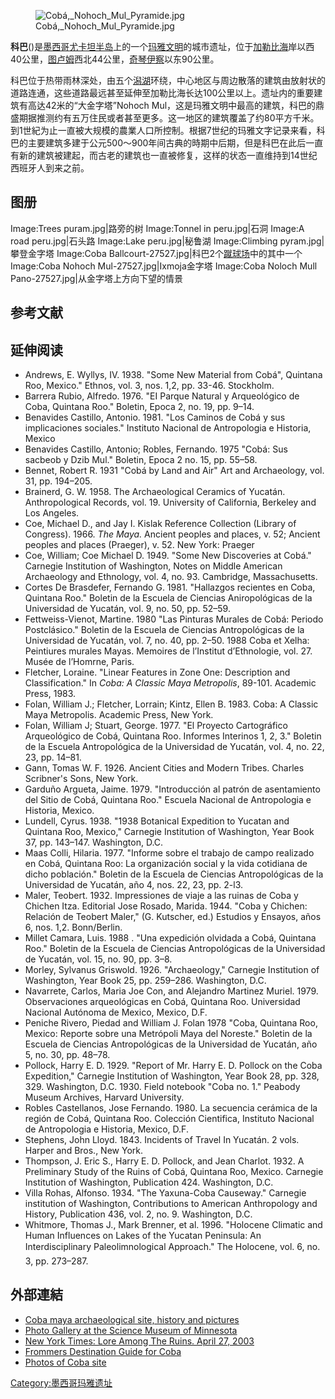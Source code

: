 {{unreferenced|time=2012-2-24}} 
{{Infobox ancient site
| name           = 科巴<br>{{small|Cobá}}
| alternate_name = 
| image          = Coba1.jpg
| image_size     = 
| alt            = 
| caption        = 科巴建筑群
| map            = 
| map_type       = Mesoamerica
| map_alt        = 
| map_caption    = 
| map_size       = 250px
| relief         = 
| coordinates             = {{coord|20|29|41|N|87|44|10|W|display=inline}}
| map_dot_label  = 
| location       = {{MEX}}[[金塔納羅奧州|金塔納羅奧州]]
| region         = [[尤卡坦半岛|尤卡坦半岛]]
| built          = 
| abandoned      = 
| epochs         = 
| cultures       = [[玛雅文明|玛雅文明]]
| event          = 
| excavations    = 
| archaeologists =

| condition      = 遗迹
| architectural_styles = 
| architectural_details =

| notes          =

| designation1            = 
| designation1_offname    = 
| designation1_type       = 
| designation1_criteria   = 
| designation1_date       = 
| delisted1_date          = 
| designation1_partof     = 
| designation1_number     = 
| designation1_free1name  = 
| designation1_free1value = 
| designation1_free2name  = 
| designation1_free2value = 
| designation1_free3name  = 
| designation1_free3value = 
| designation2            = 
| designation2_offname    = 
| designation2_type       = 
| designation2_criteria   = 
| designation2_date       = 
| delisted2_date          = 
| designation2_partof     = 
| designation2_number     = 
| designation2_free1name  = 
| designation2_free1value = 
| designation2_free2name  = 
| designation2_free2value = 
| designation2_free3name  = 
| designation2_free3value = 
}}
[[File:Cobá,_Nohoch_Mul_Pyramide.jpg|right]]

'''科巴'''({{lang-es|Cobá}})是[[墨西哥|墨西哥]][[尤卡坦半岛|尤卡坦半岛]]上的一个[[玛雅文明|玛雅文明]]的城市遗址，位于[[加勒比海|加勒比海]]岸以西40公里，[[图卢姆|图卢姆]]西北44公里，[[奇琴伊察|奇琴伊察]]以东90公里。

科巴位于热带雨林深处，由五个[[潟湖|潟湖]]环绕，中心地区与周边散落的建筑由放射状的道路连通，这些道路最远甚至延伸至加勒比海长达100公里以上。遗址内的重要建筑有高达42米的“大金字塔”Nohoch Mul，这是玛雅文明中最高的建筑，科巴的鼎盛期据推测约有五万住民或者甚至更多。这一地区的建筑覆盖了约80平方千米。到1世紀为止一直被大规模的農業人口所控制。根据7世纪的玛雅文字记录来看，科巴的主要建筑多建于公元500〜900年间古典的時期中后期，但是科巴在此后一直有新的建筑被建起，而古老的建筑也一直被修复，这样的状态一直维持到14世纪西班牙人到来之前。

== 图册 ==
<gallery mode=packed-hover><!-- no need to add more images, that is what Commons is for -->
Image:Trees puram.jpg|路旁的树
Image:Tonnel in peru.jpg|石洞
Image:A road peru.jpg|石头路
Image:Lake peru.jpg|秘鲁湖
Image:Climbing pyram.jpg|攀登金字塔
Image:Coba Ballcourt-27527.jpg|科巴2个[[中美洲蹴球|蹴球场]]中的其中一个
Image:Coba Nohoch Mul-27527.jpg|Ixmoja金字塔
Image:Coba Noloch Mull Pano-27527.jpg|从金字塔上方向下望的情景
</gallery>

==参考文献==
{{Reflist}}

==延伸阅读==
* Andrews, E. Wyllys, IV. 1938. "Some New Material from Cobá", Quintana Roo, Mexico." Ethnos, vol. 3,  nos. 1,2, pp. 33-46. Stockholm.
* Barrera Rubio, Alfredo. 1976. "EI Parque Natural y Arqueológico de Coba, Quintana Roo." Boletin, Epoca 2, no. 19, pp. 9–14. 
* Benavides Castillo, Antonio. 1981. "Los Caminos de Cobá y sus implicaciones sociales." Instituto Nacional de Antropologia e Historia, Mexico     
* Benavides Castillo, Antonio;  Robles, Fernando. 1975 "Cobá: Sus sacbeob y Dzib Mul." Boletin, Epoca 2 no. 15, pp. 55–58. 
* Bennet, Robert R. 1931 "Cobá by Land and Air" Art and Archaeology, vol. 31, pp. 194–205.
* Brainerd, G. W. 1958. The Archaeological Ceramics of Yucatán. Anthropological Records, vol. 19. University of California, Berkeley and Los Angeles. 
* Coe, Michael D., and Jay I. Kislak Reference Collection (Library of Congress). 1966. ''The Maya.'' Ancient peoples and places, v. 52; Ancient peoples and places (Praeger), v. 52. New York: Praeger
* Coe, William; Coe Michael D. 1949. "Some New Discoveries at Cobá." Carnegie Institution of Washington, Notes on Middle American Archaeology and Ethnology, vol. 4, no. 93. Cambridge, Massachusetts. 
* Cortes De Brasdefer, Fernando G. 1981. "Hallazgos recientes en Coba, Quintana Roo." Boletin de la Escuela de Ciencias Aniropológicas de la Universidad de Yucatán, vol. 9, no. 50, pp. 52–59. 
* Fettweiss-Vienot, Martine. 1980 "Las Pinturas Murales de Cobá: Periodo Postclásico." Boletin de la Escuela de Ciencias Antropológicas de la Universidad de Yucatán, vol. 7, no. 40, pp. 2–50. 1988 Coba et Xelha: Peintiures murales Mayas. Memoires de l’Institut  d’Ethnologie, vol. 27. Musée de l’Homrne, Paris. 
* Fletcher, Loraine. "Linear Features in Zone One: Description and Classification." In ''Coba: A Classic Maya Metropolis'', 89-101. Academic Press, 1983.
* Folan, William J.; Fletcher, Lorrain; Kintz, Ellen B. 1983. Coba: A Classic Maya Metropolis. Academic Press, New York.
* Folan, William J; Stuart, George. 1977. "El Proyecto Cartográfico Arqueológico de Cobá, Quintana Roo. Informes Interinos 1, 2, 3." Boletin de la Escuela Antropológica de la Universidad de Yucatán, vol. 4, no. 22, 23, pp. 14–81. 
* Gann, Tomas W. F. 1926. Ancient Cities and Modern Tribes. Charles Scribner's Sons, New York. 
* Garduño Argueta, Jaime. 1979. "Introducción al patrón de asentamiento del Sitio de Cobá, Quintana Roo."  Escuela Nacional de Antropologia e Historia, Mexico. 
* Lundell, Cyrus. 1938. "1938 Botanical Expedition to Yucatan and Quintana Roo, Mexico," Carnegie Institution of Washington, Year Book 37, pp. 143–147. Washington, D.C. 
* Maas Colli, Hilaria. 1977. "Informe sobre el trabajo de campo realizado en Cobá, Quintana Roo: La organización social y la vida cotidiana de dicho población." Boletin de la Escuela de Ciencias Antropológicas de la Universidad de Yucatán, año 4, nos. 22, 23, pp. 2-l3. 
* Maler, Teobert. 1932. Impressiones de viaje a las ruinas de Coba y Chichen Itza. Editorial Jose Rosado, Marida. 1944. "Coba y Chichen: Relación de Teobert Maler," (G. Kutscher, ed.) Estudios y Ensayos, años 6, nos. 1,2. Bonn/Berlin. 
* Millet Camara, Luis. 1988 . "Una expedición olvidada a Cobá, Quintana Roo." Boletin de la Escuela de Ciencias Antropológicas de la Universidad de Yucatán, vol. 15, no. 90, pp. 3–8.
* Morley, Sylvanus Griswold. 1926. "Archaeology," Carnegie Institution of Washington, Year Book 25, pp. 259–286. Washington, D.C. 
* Navarrete, Carlos, Maria Joe Con, and Alejandro Martinez Muriel. 1979. Observaciones arqueológicas en Cobá, Quintana Roo. Universidad Nacional Autónoma de Mexico, Mexico, D.F.     
* Peniche Rivero, Piedad and William J. Folan 1978 "Coba, Quintana Roo, Mexico: Reporte sobre una Metrópoli Maya del Noreste." Boletin de la Escuela de Ciencias Antropológicas de la Universidad de Yucatán, año 5, no. 30, pp. 48–78. 
* Pollock, Harry E. D. 1929. "Report of Mr. Harry E. D. Pollock on the Coba Expedition," Carnegie Institution of Washington, Year Book 28, pp. 328, 329. Washington, D.C. 1930. Field notebook "Coba no. 1." Peabody Museum Archives, Harvard University. 
* Robles Castellanos, Jose Fernando. 1980. La secuencia cerámica de la región de Cobá, Quintana Roo. Colección Cientifica, Instituto Nacional de Antropologia e Historia, Mexico, D.F. 
* Stephens, John Lloyd. 1843. Incidents of Travel In Yucatán. 2 vols. Harper and Bros., New York. 
* Thompson, J. Eric S., Harry E. D. Pollock, and Jean Charlot. 1932. A Preliminary Study of the Ruins of Cobá, Quintana Roo, Mexico. Carnegie  Institution of Washington, Publication 424. Washington, D.C. 
* Villa Rohas, Alfonso. 1934. "The Yaxuna-Coba Causeway." Carnegie institution of Washington, Contributions to American Anthropology and History, Publication 436, vol. 2, no. 9. Washington, D.C. 
* Whitmore, Thomas J., Mark Brenner, et al. 1996. "Holocene Climatic and Human Influences on Lakes of the Yucatan Peninsula: An Interdisciplinary Paleolimnological Approach." The Holocene, vol. 6, no. 3, pp. 273–287.

==外部連結==
* [https://web.archive.org/web/20110714055045/http://www.maya-history.com/maya-sites-in-mexico/coba.html Coba maya archaeological site, history and pictures]
* [http://www.smm.org/sln/ma/coba.html Photo Gallery at the Science Museum of Minnesota]
* [http://www.sci.sdsu.edu/compsciwork/PASIII/News%20Articles/Lore%20Among%20The%20Ruins.htm New York Times: Lore Among The Ruins. April 27, 2003]
* [http://www.frommers.com/destinations/cobaruins/0946010029.html Frommers Destination Guide for Coba]
* [https://web.archive.org/web/20110524162305/http://havecamerawilltravel.com/mayan-ruins-coba-mexico-photos Photos of Coba site]

{{Maya sites|nocat}}
[[Category:墨西哥玛雅遗址|Category:墨西哥玛雅遗址]]